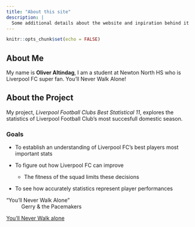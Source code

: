 ```yaml
---
title: "About this site"
description: |
  Some additional details about the website and inpiration behind it
---
```


```r
knitr::opts_chunk$set(echo = FALSE)
```

## About Me
My name is **Oliver Altindag**, I am a student at Newton North HS who is Liverpool FC super fan. You'll Never Walk Alone!

## About the Project
My project, *Liverpool Football Clubs Best Statistical 11*, explores the statistics of Liverpool Football Club's most succesfull domestic season. 

### Goals
* To establish an understanding of Liverpool FC's best players most important stats

* To figure out how Liverpool FC can improve  
  + The fitness of the squad limits these decisions

* To see how accurately statistics represent player performances  
  
"You'll Never Walk Alone"  
~ Gerry & the Pacemakers

[You'll Never Walk alone](https://lnk.to/YNWAstr)

